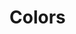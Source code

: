 
<Meta title="Design/Colors" />

# Colors

<ColorPalette>
  <ColorItem title="Primary" colors={{ base: 'var(--primary)', fade: 'var(--primary-fade)', shade: 'var(--primary-shade)' }} />
  <ColorItem title="Secondary" colors={{ base: 'var(--secondary)', fade: 'var(--secondary-fade)', shade: 'var(--secondary-shade)' }} />
  <ColorItem title="Error" colors={{ base: 'var(--error)', fade: 'var(--error-fade)', shade: 'var(--error-shade)' }} />
  <ColorItem title="Warning" colors={{ base: 'var(--warning)', fade: 'var(--warning-fade)', shade: 'var(--warning-shade)' }} />
  <ColorItem title="shades" colors={{
    "shade-100": 'var(--shade-100)',
    "shade-200": 'var(--shade-200)',
    "shade-300": 'var(--shade-300)',
    "shade-400": 'var(--shade-400)'
    }} />
  <ColorItem title="shades" colors={{
    "shade-500": 'var(--shade-500)',
    "shade-600": 'var(--shade-600)',
    "shade-700": 'var(--shade-700)',
    "shade-800": 'var(--shade-800)'
    }} />
</ColorPalette>

